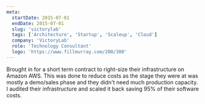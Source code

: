 ```yaml
---
meta:
  startDate: 2015-07-01
  endDate: 2015-07-01
  slug: 'victorylab'
  tags: ['Architecture', 'Startup', 'Scaleup', 'Cloud']
  company: 'VictoryLab'
  role: 'Technology Consultant'
  logo: 'https://www.fillmurray.com/200/300'
---
```


Brought in for a short term contract to right-size their infrastructure on Amazon AWS. This
was done to reduce costs as the stage they were at was mostly a demo/sales phase and they
didn't need much production capacity. I audited their infrastructure and scaled it back saving
95% of their software costs.
